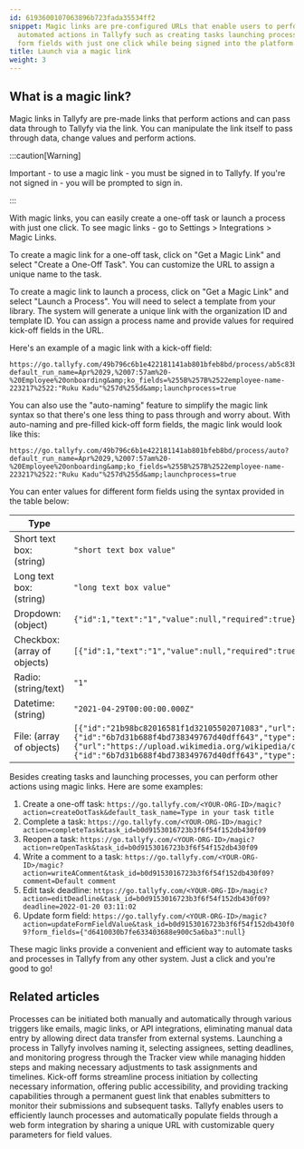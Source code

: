 ```yaml
---
id: 6193600107063896b723fada35534ff2
snippet: Magic links are pre-configured URLs that enable users to perform various
  automated actions in Tallyfy such as creating tasks launching processes and updating
  form fields with just one click while being signed into the platform.
title: Launch via a magic link
weight: 3
---
```


## What is a magic link?

Magic links in Tallyfy are pre-made links that perform actions and can pass data through to Tallyfy via the link. You can manipulate the link itself to pass through data, change values and perform actions.

:::caution[Warning]

Important - to use a magic link - you must be signed in to Tallyfy. If you're not signed in - you will be prompted to sign in.

:::

With magic links, you can easily create a one-off task or launch a process with just one click. To see magic links - go to Settings > Integrations > Magic Links.

To create a magic link for a one-off task, click on "Get a Magic Link" and select "Create a One-Off Task". You can customize the URL to assign a unique name to the task.

To create a magic link to launch a process, click on "Get a Magic Link" and select "Launch a Process". You will need to select a template from your library. The system will generate a unique link with the organization ID and template ID. You can assign a process name and provide values for required kick-off fields in the URL.

Here's an example of a magic link with a kick-off field:

```
https://go.tallyfy.com/49b796c6b1e422181141ab801bfeb8bd/process/ab5c83b3d433798b571f29d1cfeec87f/create?default_run_name=Apr%2029,%2007:57am%20-%20Employee%20onboarding&amp;ko_fields=%255B%257B%2522employee-name-223217%2522:"Ruku Kadu"%257d%255d&amp;launchprocess=true
```

You can also use the "auto-naming" feature to simplify the magic link syntax so that there's one less thing to pass through and worry about. With auto-naming and pre-filled kick-off form fields, the magic link would look like this:

```
https://go.tallyfy.com/49b796c6b1e422181141ab801bfeb8bd/process/auto?default_run_name=Apr%2029,%2007:57am%20-%20Employee%20onboarding&amp;ko_fields=%255B%257B%2522employee-name-223217%2522:"Ruku Kadu"%257d%255d&amp;launchprocess=true
```

You can enter values for different form fields using the syntax provided in the table below:

|Type|Syntax|
|------------------|------|
|Short text box: (string)|`"short text box value"`|
|Long text box: (string)|`"long text box value"`|
|Dropdown: (object)|`{"id":1,"text":"1","value":null,"required":true}`|
|Checkbox: (array of objects)|`[{"id":1,"text":"1","value":null,"required":true,"selected":true}]`|
|Radio: (string/text)|`"1"`|
|Datetime: (string)|`"2021-04-29T00:00:00.000Z"`|
|File: (array of objects)|`[{"id":"21b98bc82016581f1d32105502071083","url":"organizations/54339011418f12485ca7c5ba821cd585/file/21b98bc82016581f1d32105502071083/dl","source":"local","system":null,"step_id":null,"subject":{"id":"6b7d31b688f4bd738349767d40dff643","type":"Checklist"},"version":1,"filename":"social__5___1___4__jpg.jpg","uploaded_from":"ko_field"},{"url":"https://upload.wikimedia.org/wikipedia/commons/a/a3/June_odd-eyed-cat.jpg","source":"url","subject":{"id":"6b7d31b688f4bd738349767d40dff643","type":"Checklist"},"filename":"upload.wikimedia.org","uploaded_from":"ko_field"}]`|

Besides creating tasks and launching processes, you can perform other actions using magic links. Here are some examples:

1. Create a one-off task: `https://go.tallyfy.com/<YOUR-ORG-ID>/magic?action=createOotTask&default_task_name=Type in your task title`
2. Complete a task: `https://go.tallyfy.com/<YOUR-ORG-ID>/magic?action=completeTask&task_id=b0d9153016723b3f6f54f152db430f09`
3. Reopen a task: `https://go.tallyfy.com/<YOUR-ORG-ID>/magic?action=reOpenTask&task_id=b0d9153016723b3f6f54f152db430f09`
4. Write a comment to a task: `https://go.tallyfy.com/<YOUR-ORG-ID>/magic?action=writeAComment&task_id=b0d9153016723b3f6f54f152db430f09?comment=Default comment`
5. Edit task deadline: `https://go.tallyfy.com/<YOUR-ORG-ID>/magic?action=editDeadline&task_id=b0d9153016723b3f6f54f152db430f09?deadline=2022-01-20 03:11:02`
6. Update form field: `https://go.tallyfy.com/<YOUR-ORG-ID>/magic?action=updateFormFieldValue&task_id=b0d9153016723b3f6f54f152db430f09?form_fields={"d6410030b7fe633403688e900c5a6ba3":null}`

These magic links provide a convenient and efficient way to automate tasks and processes in Tallyfy from any other system. Just a click and you're good to go!


## Related articles
<CardGrid>
<LinkTitleCard header="<b>Launching > Triggers</b>" href="/products/pro/launching/triggers/" > Processes can be initiated both manually and automatically through various triggers like emails, magic links, or API integrations, eliminating manual data entry by allowing direct data transfer from external systems. </LinkTitleCard>
<LinkTitleCard header="<b>Launching > Launch manually</b>" href="/products/pro/launching/how-can-i-launch-a-process-in-tallyfy/" > Launching a process in Tallyfy involves naming it, selecting assignees, setting deadlines, and monitoring progress through the Tracker view while managing hidden steps and making necessary adjustments to task assignments and timelines. </LinkTitleCard>
<LinkTitleCard header="<b>Triggers > Launch via a kick-off form</b>" href="/products/pro/launching/triggers/kick-off-forms/" > Kick-off forms streamline process initiation by collecting necessary information, offering public accessibility, and providing tracking capabilities through a permanent guest link that enables submitters to monitor their submissions and subsequent tasks. </LinkTitleCard>
<LinkTitleCard header="<b>Launching > Launch a process from a web form</b>" href="/products/pro/launching/how-to-launch-a-tallyfy-process-from-a-webform/" > Tallyfy enables users to efficiently launch processes and automatically populate fields through a web form integration by sharing a unique URL with customizable query parameters for field values. </LinkTitleCard>
</CardGrid>